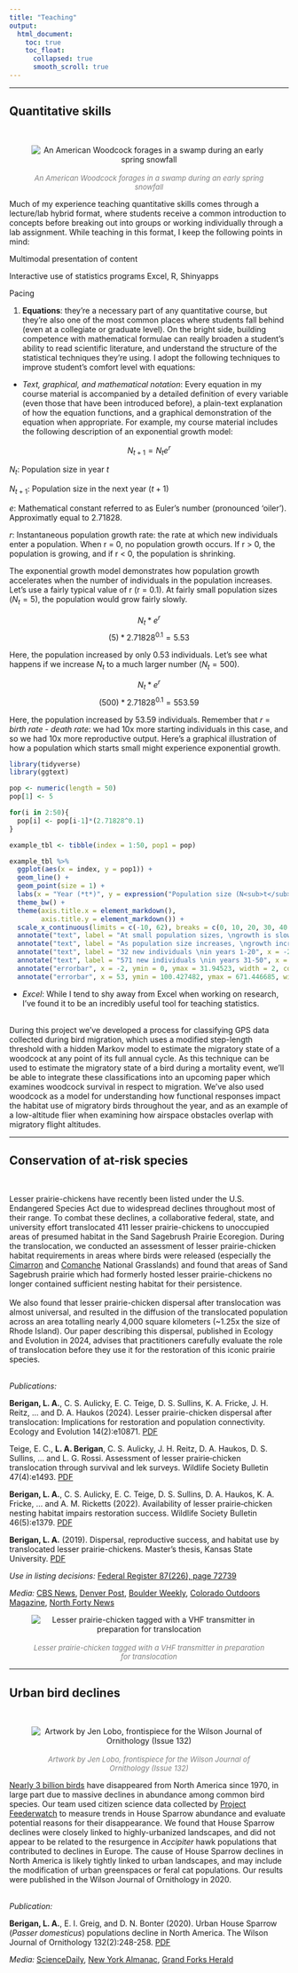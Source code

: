 ```yaml
---
title: "Teaching"
output:
  html_document:
    toc: true
    toc_float:
      collapsed: true
      smooth_scroll: true
---
```

<hr />
## Quantitative skills
<br>
<div class = row>
<div class = col-md-4>
<center>
![<br><font size = "2" color = "grey">*An American Woodcock forages in a swamp during an early spring snowfall*</font>](images/woodcock_circle2.png)
</center>
</div>

<div class = col-md-8>
Much of my experience teaching quantitative skills comes through a lecture/lab hybrid format, where students receive a common introduction to concepts before breaking out into groups or working individually through a lab assignment. While teaching in this format, I keep the following points in mind:
<br>

Multimodal presentation of content

Interactive use of statistics programs
Excel, R, Shinyapps

Pacing

1. **Equations**: they're a necessary part of any quantitative course, but they're also one of the most common places where students fall behind (even at a collegiate or graduate level). On the bright side, building competence with mathematical formulae can really broaden a student's ability to read scientific literature, and understand the structure of the statistical techniques they're using. I adopt the following techniques to improve student's comfort level with equations:

+ *Text, graphical, and mathematical notation*: Every equation in my course material is accompanied by a detailed definition of every variable (even those that have been introduced before),  a plain-text explanation of how the equation functions, and a graphical demonstration of the equation when appropriate. For example, my course material includes the following description of an exponential growth model:

$$N_{t+1} = N_{t} e^{r}$$

$N_{t}$: Population size in year *t*

$N_{t+1}$: Population size in the next year ($t+1$)

$e$: Mathematical constant referred to as Euler's number (pronounced 'oiler'). Approximatly equal to 2.71828.

$r$: Instantaneous population growth rate: the rate at which new individuals enter a population. When r = 0, no population growth occurs. If r > 0, the population is growing, and if r < 0, the population is shrinking.

The exponential growth model demonstrates how population growth accelerates when the number of individuals in the population increases. Let's use a fairly typical value of r (r = 0.1). At fairly small population sizes ($N_{t}=5$), the population would grow fairly slowly.

$$N_{t}*e^{r}$$
$$(5)*2.71828^{0.1} = 5.53$$

Here, the population increased by only 0.53 individuals. Let's see what happens if we increase $N_{t}$ to a much larger number ($N_{t}=500$).

$$N_{t}*e^{r}$$
$$(500)*2.71828^{0.1} = 553.59$$

Here, the population increased by 53.59 individuals. Remember that $r$ = *birth rate - death rate*: we had 10x more starting individuals in this case, and so we had 10x more reproductive output. Here's a graphical illustration of how a population which starts small might experience exponential growth.

```r
library(tidyverse)
library(ggtext)

pop <- numeric(length = 50)
pop[1] <- 5

for(i in 2:50){
  pop[i] <- pop[i-1]*(2.71828^0.1)
}

example_tbl <- tibble(index = 1:50, pop1 = pop)

example_tbl %>% 
  ggplot(aes(x = index, y = pop1)) +
  geom_line() +
  geom_point(size = 1) +
  labs(x = "Year (*t*)", y = expression("Population size (N<sub>t</sub>)")) +
  theme_bw() +
  theme(axis.title.x = element_markdown(),
        axis.title.y = element_markdown()) +
  scale_x_continuous(limits = c(-10, 62), breaks = c(0, 10, 20, 30, 40, 50)) +
  annotate("text", label = "At small population sizes, \ngrowth is slow", x = 18, y = 450, color = "darkblue") +
  annotate("text", label = "As population size increases, \ngrowth increases rapidly", x = 18, y = 375, color = "darkred") + 
  annotate("text", label = "32 new individuals \nin years 1-20", x = -2, y = 65, size = 3, color = "darkblue") +
  annotate("text", label = "571 new individuals \nin years 31-50", x = 53, y = 70, size = 3, color = "darkred") +
  annotate("errorbar", x = -2, ymin = 0, ymax = 31.94523, width = 2, color = "darkblue") +
  annotate("errorbar", x = 53, ymin = 100.427482, ymax = 671.446685, width = 2, color = "darkred")
```


+ *Excel*: While I tend to shy away from Excel when working on research, I've found it to be an incredibly useful tool for teaching statistics.

<br>
During this project we’ve developed a process for classifying GPS data collected during bird migration, which uses a modified step-length threshold with a hidden Markov model to estimate the migratory state of a woodcock at any point of its full annual cycle. As this technique can be used to estimate the migratory state of a bird during a mortality event, we’ll be able to integrate these classifications into an upcoming paper which examines woodcock survival in respect to migration. We’ve also used woodcock as a model for understanding how functional responses impact the habitat use of migratory birds throughout the year, and as an example of a low-altitude flier when examining how airspace obstacles overlap with migratory flight altitudes.


</div>
</div>
<hr />
## Conservation of at-risk species
<br>
<div class = row>
<div class = col-md-8>
Lesser prairie-chickens have recently been listed under the U.S. Endangered Species Act due to widespread declines throughout most of their range. To combat these declines, a collaborative federal, state, and university effort translocated 411 lesser prairie-chickens to unoccupied areas of presumed habitat in the Sand Sagebrush Prairie Ecoregion. During the translocation, we conducted an assessment of lesser prairie-chicken habitat requirements in areas where birds were released (especially the [Cimarron](https://www.fs.usda.gov/recarea/psicc/recarea/?recid=12404) and [Comanche](https://www.fs.usda.gov/detail/psicc/about-forest/districts/?cid=fsm9_032695) National Grasslands) and found that areas of Sand Sagebrush prairie which had formerly hosted lesser prairie-chickens no longer contained sufficient nesting habitat for their persistence.
<br>
<br>
We also found that lesser prairie-chicken dispersal after translocation was almost universal, and resulted in the diffusion of the translocated population across an area totalling nearly 4,000 square kilometers (~1.25x the size of Rhode Island). Our paper describing this dispersal, published in Ecology and Evolution in 2024, advises that practitioners carefully evaluate the role of translocation before they use it for the restoration of this iconic prairie species.
<br>
<br>

*Publications:*

**Berigan, L. A.**, C. S. Aulicky, E. C. Teige, D. S. Sullins,  K. A. Fricke, J. H. Reitz, ... and D. A. Haukos (2024). Lesser prairie-chicken dispersal after translocation: Implications for restoration and population connectivity. Ecology and Evolution 14(2):e10871. [PDF](files/Berigan_LPCDispersal_2024.pdf)

Teige, E. C., **L. A. Berigan**, C. S. Aulicky, J. H. Reitz, D. A. Haukos, D. S. Sullins, ... and L. G. Rossi. Assessment of lesser prairie‐chicken translocation through survival and lek surveys. Wildlife Society Bulletin 47(4):e1493. [PDF](files/Teige_survival_2023.pdf)

**Berigan, L. A.**, C. S. Aulicky, E. C. Teige, D. S. Sullins, D. A. Haukos, K. A. Fricke, ... and A. M. Ricketts (2022). Availability of lesser prairie‐chicken nesting habitat impairs restoration success. Wildlife Society Bulletin 46(5):e1379. [PDF](files/Berigan_LPCHabitat_2022.pdf)

**Berigan, L. A.** (2019). Dispersal, reproductive success, and habitat use by translocated lesser prairie-chickens. Master's thesis, Kansas State University. [PDF](files/Berigan_MastersThesis.pdf)

*Use in listing decisions:* [Federal Register 87(226), page 72739](files/Federal_Register_2022_listing.pdf)

*Media:* <a href="https://www.cbsnews.com/colorado/news/lesser-prairie-chickens-kansas-colorado-grasslands/" target="_blank">CBS News</a>, <a href="https://www.denverpost.com/2022/12/08/prairie-chicken-endangered-rescue-colorado/" target="_blank">Denver Post</a>, <a href="https://boulderweekly.com/news/midnight-on-the-prairie/" target="_blank">Boulder Weekly</a>, <a href="https://coloradooutdoorsmag.com/2020/07/27/conservation-update-lesser-prairie-chickens/" target="_blank">Colorado Outdoors Magazine</a>, <a href="https://northfortynews.com/category/news/four-year-project-sees-hundreds-of-lesser-prairie-chickens-reintroduced/" target="_blank">North Forty News</a>
</div>
<div class = col-md-4>
<center>
![<br><font size = "2" color = "grey">*Lesser prairie-chicken tagged with a VHF transmitter in preparation for translocation*</font>](images/lpc_circle.png)
</center>
</div>
</div>
<hr />
## Urban bird declines 
<br>
<div class = row>
<div class = col-md-4>
<center>
![<br><font size = "2" color = "grey">*Artwork by Jen Lobo, frontispiece for the Wilson Journal of Ornithology (Issue 132)*</font>](images/HOSP_JenLobo.png)
</center>
</div>
<div class = col-md-8>
[Nearly 3 billion birds](https://www.birds.cornell.edu/home/bring-birds-back/) have disappeared from North America since 1970, in large part due to massive declines in abundance among common bird species. Our team used citizen science data collected by [Project Feederwatch](https://feederwatch.org/) to measure trends in House Sparrow abundance and evaluate potential reasons for their disappearance. We found that House Sparrow declines were closely linked to highly-urbanized landscapes, and did not appear to be related to the resurgence in *Accipiter* hawk populations that contributed to declines in Europe. The cause of House Sparrow declines in North America is likely tightly linked to urban landscapes, and may include the modification of urban greenspaces or feral cat populations. Our results were published in the Wilson Journal of Ornithology in 2020.
<br>
<br>

*Publication:*

**Berigan, L. A.**, E. I. Greig, and D. N. Bonter (2020). Urban House Sparrow (*Passer domesticus*) populations decline in North America. The Wilson Journal of Ornithology 132(2):248-258. [PDF](files/Berigan_HouseSparrow_2020.pdf)

*Media:* [ScienceDaily](https://www.sciencedaily.com/releases/2021/02/210211114002.htm), [New York Almanac](https://www.newyorkalmanack.com/2021/02/even-the-common-house-sparrow-is-in-decline-study-finds/), [Grand Forks Herald](https://www.grandforksherald.com/sports/northland-outdoors/always-in-season-mike-jacobs-house-sparrow-numbers-continue-long-term-decline)
</div>
</div>




